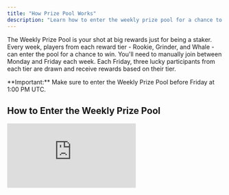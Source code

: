 ```yaml
---
title: "How Prize Pool Works"
description: "Learn how to enter the weekly prize pool for a chance to win big rewards based on your staking tier"
---
```


The Weekly Prize Pool is your shot at big rewards just for being a staker. Every week, players from each reward tier - Rookie, Grinder, and Whale - can enter the pool for a chance to win. You'll need to manually join between Monday and Friday each week. Each Friday, three lucky participants from each tier are drawn and receive rewards based on their tier.

<Warning>
  **Important:** Make sure to enter the Weekly Prize Pool before Friday at 1:00 PM UTC.
</Warning>

## How to Enter the Weekly Prize Pool

<iframe className="w-full aspect-video rounded-xl" src="https://www.youtube.com/embed/XEdlAChE2i8" title="How to enter the weekly prize pool" frameBorder="0" allow="accelerometer; autoplay; clipboard-write; encrypted-media; gyroscope; picture-in-picture" allowFullScreen />

<Steps>
  <Step title="Navigate to staking platform">
    Go to [stake.b3.fun](https://stake.b3.fun/) and log in with your preferred login method.
  </Step>
  <Step title="Access prize pool">
    Scroll down and locate the tab labeled **Browse Games**. Here, you'll be able to select **Prize Pool** (or any other game you want to participate in).

    <Frame>
      ![Browse Games section with Prize Pool option highlighted](https://s3.amazonaws.com/helpscout.net/docs/assets/685306b72e0550277aa9250e/images/6880ea7dc11e7d14547191e4/file-xXz4Fcqmmj.png)
    </Frame>
  </Step>
  <Step title="Enter the pool">
    Click **Enter pool to win** to submit your entry.

    <Frame>
      ![Enter pool to win button](https://s3.amazonaws.com/helpscout.net/docs/assets/685306b72e0550277aa9250e/images/6880eb17a309495486d152cd/file-3uPZmMsaXY.png)
    </Frame>
  </Step>
  <Step title="Confirm entry">
    Confirm the transaction in your wallet and come back again every Friday to check if you've won.

    <Frame>
      ![Transaction confirmation for prize pool entry](https://s3.amazonaws.com/helpscout.net/docs/assets/685306b72e0550277aa9250e/images/6880eb40a309495486d152cf/file-mlKLA9msK1.png)
    </Frame>
    <Check>
      You're now entered in this week's prize pool!
    </Check>
  </Step>
</Steps>

## How Winners Are Selected

- **Drawing Time:** Every Friday at 1:00 PM UTC
- **Winners Per Tier:** 3 winners from each tier (Rookie, Grinder, Whale)
- **Selection:** Random drawing from all eligible entries
- **Entry Period:** Monday through Friday before 1:00 PM UTC

## Reward Amounts per Tier

Each tier has a different reward amount:

- **Whales:** 250,000 B3 each
- **Grinders:** 100,000 B3 each
- **Rookies:** 25,000 B3 each

## Claiming Your Prize

Once the raffle is drawn, you can return to the prize pool page to see if you've won. If selected, you have two options:

1. **Claim immediately** with a 10% fee deducted (5% to the protocol, 5% to the next jackpot)
2. **Stake your winnings** with no fee at all

<Tip>
  Staking your winnings is the best option as you avoid fees and continue earning rewards on your prize!
</Tip>

<Note>
  Remember to enter each week manually - entries don't carry over to the following week.
</Note>